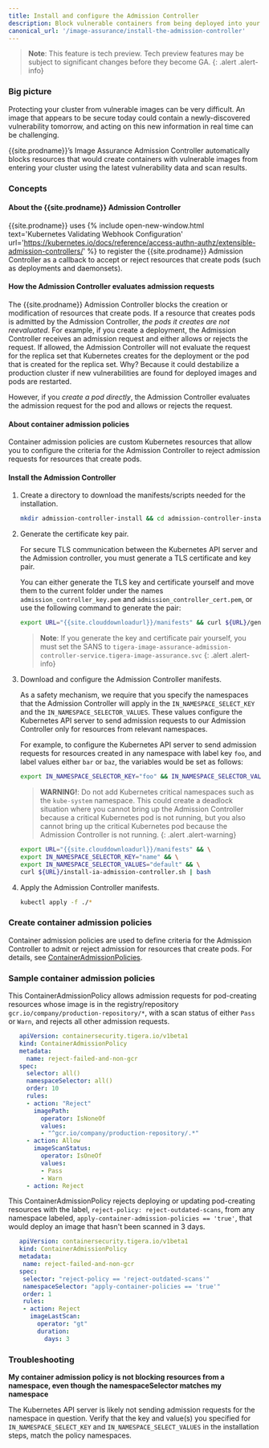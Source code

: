 ```yaml
---
title: Install and configure the Admission Controller
description: Block vulnerable containers from being deployed into your cluster using the Admission Controller.
canonical_url: '/image-assurance/install-the-admission-controller'
---
```


>**Note**: This feature is tech preview. Tech preview features may be subject to significant changes before they become GA.
{: .alert .alert-info}

### Big picture

Protecting your cluster from vulnerable images can be very difficult. An image that appears to be secure today could 
contain a newly-discovered vulnerability tomorrow, and acting on this new information in real time can be challenging.

{{site.prodname}}’s Image Assurance Admission Controller automatically blocks resources that would create containers with vulnerable images from entering your cluster using the latest vulnerability data and scan results.

### Concepts

#### About the {{site.prodname}} Admission Controller

{{site.prodname}} uses {% include open-new-window.html text='Kubernetes Validating Webhook Configuration' url='https://kubernetes.io/docs/reference/access-authn-authz/extensible-admission-controllers/' %} to register the {{site.prodname}} Admission Controller as a callback to accept or reject resources that create pods (such as deployments and daemonsets).

#### How the Admission Controller evaluates admission requests

The {{site.prodname}} Admission Controller blocks the creation or modification of resources that create pods. If a resource that creates pods is admitted by the Admission Controller, *the pods it creates are not reevaluated*. For example, if you create a deployment, the Admission Controller receives an admission request and either allows or rejects the request. If allowed, the Admission Controller will not evaluate the request for the replica set that Kubernetes creates for the deployment or the pod that is created for the replica set. Why? Because it could destabilize a production cluster if new vulnerabilities are found for deployed images and pods are restarted.

However, if you *create a pod directly*, the Admission Controller evaluates the admission request for the pod and allows or rejects the request.

#### About container admission policies

Container admission policies are custom Kubernetes resources that allow you to configure the criteria for the Admission Controller to reject admission requests for resources that create pods.

#### Install the Admission Controller

1. Create a directory to download the manifests/scripts needed for the installation.

   ```bash
   mkdir admission-controller-install && cd admission-controller-install
   ```

1. Generate the certificate key pair.

   For secure TLS communication between the Kubernetes API server and the Admission controller, you must generate a TLS
   certificate and key pair.
   
   You can either generate the TLS key and certificate yourself and move them to the current folder under the names
   `admission_controller_key.pem` and `admission_controller_cert.pem`, or use the following command to generate the pair:
   ```bash
   export URL="{{site.clouddownloadurl}}/manifests" && curl ${URL}/generate-open-ssl-key-cert-pair.sh | bash
   ```

   >**Note**: If you generate the key and certificate pair yourself, you must set the SANS to `tigera-image-assurance-admission-controller-service.tigera-image-assurance.svc`
   {: .alert .alert-info}

1. Download and configure the Admission Controller manifests.
   
   As a safety mechanism, we require that you specify the namespaces that the Admission Controller will apply in
   the `IN_NAMESPACE_SELECT_KEY` and the `IN_NAMESPACE_SELECTOR_VALUES`. These values configure the Kubernetes API server to send admission requests to our Admission Controller only for resources from relevant namespaces.

   For example, to configure the Kubernetes API server to send admission requests for resources created in any namespace with label key `foo`, and label values either `bar` or `baz`, the variables would be set as follows:
   
   ```bash
   export IN_NAMESPACE_SELECTOR_KEY="foo" && IN_NAMESPACE_SELECTOR_VALUES="bar baz"
   ```

   >**WARNING!**: Do not add Kubernetes critical namespaces such as the `kube-system` namespace. This could create a
   deadlock situation where you cannot bring up the Admission Controller because a critical Kubernetes pod is not running, but you also cannot bring up the critical Kubernetes pod because the Admission Controller is not running.
   {: .alert .alert-warning}

   ```bash
   export URL="{{site.clouddownloadurl}}/manifests" && \
   export IN_NAMESPACE_SELECTOR_KEY="name" && \
   export IN_NAMESPACE_SELECTOR_VALUES="default" && \
   curl ${URL}/install-ia-admission-controller.sh | bash
   ```

1. Apply the Admission Controller manifests.

   ```bash
   kubectl apply -f ./*
   ```

### Create container admission policies

Container admission policies are used to define criteria for the Admission Controller to admit or reject admission for resources that create pods. For details, see [ContainerAdmissionPolicies]({{site.baseurl}}/reference/resources/containeradmissionpolicy).

### Sample container admission policies

This ContainerAdmissionPolicy allows admission requests for pod-creating resources whose image is in the registry/repository `gcr.io/company/production-repository/*`, with a scan status of either `Pass` or `Warn`, and rejects all other admission requests.

```yaml
   apiVersion: containersecurity.tigera.io/v1beta1
   kind: ContainerAdmissionPolicy
   metadata:
     name: reject-failed-and-non-gcr
   spec:
     selector: all()
     namespaceSelector: all()
     order: 10
     rules:
     - action: "Reject"
       imagePath:
         operator: IsNoneOf
         values:
         - "^gcr.io/company/production-repository/.*"
     - action: Allow
       imageScanStatus:
         operator: IsOneOf
         values:
         - Pass
         - Warn
     - action: Reject
```

This ContainerAdmissionPolicy rejects deploying or updating pod-creating resources with the label, `reject-policy: reject-outdated-scans`, from any namespace labeled, `apply-container-admission-policies == 'true'`, that would deploy an image that hasn't been scanned in 3 days.

```yaml
   apiVersion: containersecurity.tigera.io/v1beta1
   kind: ContainerAdmissionPolicy
   metadata:
    name: reject-failed-and-non-gcr
   spec:
    selector: "reject-policy == 'reject-outdated-scans'"
    namespaceSelector: "apply-container-policies == 'true'"
    order: 1
    rules:
    - action: Reject
      imageLastScan:
        operator: "gt"
        duration:
          days: 3
```

### Troubleshooting

**My container admission policy is not blocking resources from a namespace, even though the namespaceSelector matches my namespace**

The Kubernetes API server is likely not sending admission requests for the namespace in question. Verify that the key and value(s) you specified for `IN_NAMESPACE_SELECT_KEY` and `IN_NAMESPACE_SELECT_VALUES` in the installation steps, match the policy namespaces. 
